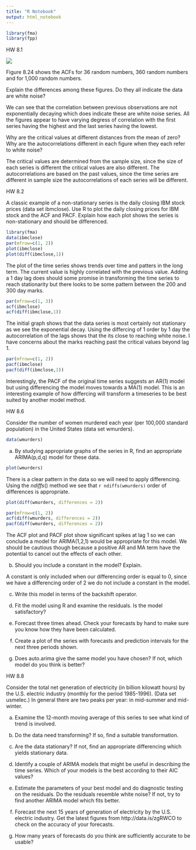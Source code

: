 ```yaml
---
title: "R Notebook"
output: html_notebook
---
```


```r
library(fma)
library(fpp)
```


HW  8.1

![](https://raw.githubusercontent.com/ChristopheHunt/MSDA---Coursework/master/Data%20624/Homework%206/8.1.image.PNG)

Figure 8.24 shows the ACFs for 36 random numbers, 360 random numbers and for 1,000 random numbers.

Explain the differences among these figures. Do they all indicate the data are white noise?

We can see that the correlation between previous observations are not exponentially decaying which does indicate these are white noise series. All the figures appear to have varying degress of correlation with the first series having the highest and the last series having the lowest. 

Why are the critical values at different distances from the mean of zero? Why are the autocorrelations different in each figure when they each refer to white noise?

The critical values are determined from the sample size, since the size of each series is different the critical values are also different. The autocorrelations are based on the past values, since the time series are different in sample size the autocorrelations of each series will be different. 

HW  8.2

A classic example of a non-stationary series is the daily closing IBM stock prices (data set ibmclose). Use R to plot the daily closing prices for IBM stock and the ACF and PACF. Explain how each plot shows the series is non-stationary and should be differenced.

```r
library(fma)
data(ibmclose)
par(mfrow=c(1, 2))
plot(ibmclose)
plot(diff(ibmclose,1))
```

The plot of the time series shows trends over time and patters in the long term. The current value is highly correlated with the previous value. Adding a 1 day lag does should some promise in transforming the time series to reach stationarity but there looks to be some pattern between the 200 and 300 day marks. 

```r
par(mfrow=c(1, 3))
acf(ibmclose)
acf(diff(ibmclose,1))
```
The initial graph shows that the data series is most certainly not stationary as we see the exponential decay. Using the differcing of 1 order by 1 day the autocorrelation of the lags shows that the its close to reaching white noise. I have concerns about the marks reaching past the critical values beyond lag 1. 

```r
par(mfrow=c(1, 2))
pacf(ibmclose)
pacf(diff(ibmclose,1))
```

Interestingly, the PACF of the original time series suggests an AR(1) model but using differencing the model moves towards a MA(1) model. This is an interesting example of how differcing will transform a timeseries to be best suited by another model method. 

HW  8.6 

Consider the number of women murdered each year (per 100,000 standard population) in the United States (data set wmurders).

```r
data(wmurders)
```


a. By studying appropriate graphs of the series in R, find an appropriate ARIMA(p,d,q) model for these data.

```r
plot(wmurders)
```
There is a clear pattern in the data so we will need to apply differencing. Using the $ndiffs()$ method we see that `r ndiffs(wmurders)` order of differences is appropriate.

```r
plot(diff(wmurders, differences = 2))
```
```r
par(mfrow=c(1, 2))
acf(diff(wmurders, differences = 2))
pacf(diff(wmurders, differences = 2))
```

The ACF plot and PACF plot show significant spikes at lag 1 so we can conclude a model for ARIMA(1,2,1) would be appropriate for this model. We should be cautious though because a positive AR and MA term have the potential to cancel out the effects of each other. 

b. Should you include a constant in the model? Explain.

A constant is only included when our differencing order is equal to 0, since we have a differencing order of 2 we do not include a constant in the model. 

c. Write this model in terms of the backshift operator.



d. Fit the model using R and examine the residuals. Is the model satisfactory?

e. Forecast three times ahead. Check your forecasts by hand to make sure you know how they have been calculated.

f. Create a plot of the series with forecasts and prediction intervals for the next three periods shown.

g. Does auto.arima give the same model you have chosen? If not, which model do you think is better?

HW  8.8

Consider the total net generation of electricity (in billion kilowatt hours) by the U.S. electric industry (monthly for the period 1985-1996). (Data set usmelec.) In general there are two peaks per year: in mid-summer and mid-winter.

a. Examine the 12-month moving average of this series to see what kind of trend is involved.

b. Do the data need transforming? If so, find a suitable transformation.

c. Are the data stationary? If not, find an appropriate differencing which yields stationary data.

d. Identify a couple of ARIMA models that might be useful in describing the time series. Which of your models is the best according to their AIC values?

e. Estimate the parameters of your best model and do diagnostic testing on the residuals. Do the residuals resemble white noise? If not, try to find another ARIMA model which fits better.

f. Forecast the next 15 years of generation of electricity by the U.S. electric industry. Get the latest figures from http://data.is/zgRWCO to check on the accuracy of your forecasts.

g. How many years of forecasts do you think are sufficiently accurate to be usable?
